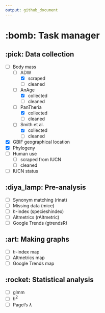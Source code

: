 ```yaml
---
output: github_document
---
```


# :bomb: Task manager

## :pick: Data collection

  - [ ] Body mass
    - [ ] ADW
      - [x] scraped
      - [ ] cleaned
    - [ ] AnAge
      - [x] collected
      - [ ] cleaned
    - [ ] PanTheria
      - [x] collected
      - [ ] cleaned
    - [ ] Smith et al.
      - [x] collected
      - [ ] cleaned
  - [x] GBIF geographical location
  - [x] Phylogeny
  - [ ] Human use
    - [ ] scraped from IUCN
    - [ ] cleaned
  - [ ] IUCN status

## :diya_lamp: Pre-analysis

  - [ ] Synonym matching (rinat)
  - [ ] Missing data (mice)
  - [ ] *h*-index (specieshindex)
  - [ ] Altmetrics (rAltmetric)
  - [ ] Google Trends (gtrendsR)

## :art: Making graphs

  - [ ] *h*-index map
  - [ ] Altmetrics map
  - [ ] Google Trends map

## :rocket: Statistical analysis
  - [ ] glmm
  - [ ] *h*<sup>2</sup>
  - [ ] Pagel's $\lambda$